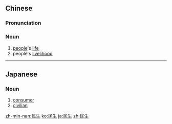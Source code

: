 ==Chinese==
{{zh-forms}}

===Pronunciation===
{{zh-pron
|m=mínshēng
|c=man4 sang1
|mn=bîn-seng
|cat=n
}}

===Noun===
{{zh-noun}}

# [[people]]'s [[life]]
# people's [[livelihood]]

----

==Japanese==
{{ja-kanjitab|みん|せい|yomi=on}}

===Noun===
{{ja-noun|みんせい}}

# [[consumer]]
# [[civilian]]

[[zh-min-nan:民生]]
[[ko:民生]]
[[ja:民生]]
[[zh:民生]]